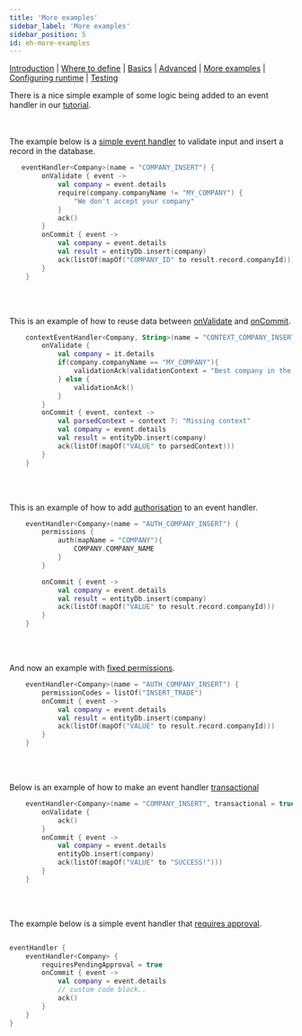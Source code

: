 ```yaml
---
title: 'More examples'
sidebar_label: 'More examples'
sidebar_position: 5
id: eh-more-examples
---
```


[Introduction](/creating-applications/defining-your-application/business-logic/event-handlers/event-handlers/)  | [Where to define](/creating-applications/defining-your-application/business-logic/event-handlers/event-handler-define/) | [Basics](/creating-applications/defining-your-application/business-logic/event-handlers/eh-technical-details/) |  [Advanced](/creating-applications/defining-your-application/business-logic/event-handlers/eh-advanced-technical-details/) | [More examples](/creating-applications/defining-your-application/business-logic/event-handlers/eh-more-examples/) | [Configuring runtime](/creating-applications/defining-your-application/business-logic/event-handlers/eh-configuring-runtime/) | [Testing](/creating-applications/defining-your-application/business-logic/event-handlers/eh-testing/)



There is a nice simple example of some logic being added to an event handler in our [tutorial](/tutorials/building-an-application/add-event-handler/).
&nbsp;  
&nbsp;  
&nbsp;  

The example below is a [simple event handler](/creating-applications/defining-your-application/business-logic/event-handlers/eh-technical-details/#onvalidate) 
to validate input and insert a record in the database.
```kotlin
   eventHandler<Company>(name = "COMPANY_INSERT") {
        onValidate { event ->
            val company = event.details
            require(company.companyName != "MY_COMPANY") {
                "We don't accept your company"
            }
            ack()
        }
        onCommit { event ->
            val company = event.details
            val result = entityDb.insert(company)
            ack(listOf(mapOf("COMPANY_ID" to result.record.companyId)))
        }
    }
```
&nbsp;  
&nbsp;  

This is an example of how to reuse data between 
[onValidate](/creating-applications/defining-your-application/business-logic/event-handlers/eh-technical-details/#onvalidate) 
and [onCommit](/creating-applications/defining-your-application/business-logic/event-handlers/eh-technical-details/#oncommit).
```kotlin
    contextEventHandler<Company, String>(name = "CONTEXT_COMPANY_INSERT") {
        onValidate {
            val company = it.details
            if(company.companyName == "MY_COMPANY"){
                validationAck(validationContext = "Best company in the world")
            } else {
                validationAck()
            }
        }
        onCommit { event, context ->
            val parsedContext = context ?: "Missing context"
            val company = event.details
            val result = entityDb.insert(company)
            ack(listOf(mapOf("VALUE" to parsedContext)))
        }
    }
```
&nbsp;  
&nbsp;  

This is an example of how to add [authorisation](/creating-applications/defining-your-application/business-logic/event-handlers/eh-technical-details/#permissions-and-permissioncodes)
to an event handler.
```kotlin
    eventHandler<Company>(name = "AUTH_COMPANY_INSERT") {
        permissions {
            auth(mapName = "COMPANY"){
                COMPANY.COMPANY_NAME
            }
        }

        onCommit { event ->
            val company = event.details
            val result = entityDb.insert(company)
            ack(listOf(mapOf("VALUE" to result.record.companyId)))
        }
    }
```
&nbsp;  
&nbsp;  

And now an example with [fixed permissions](/creating-applications/defining-your-application/business-logic/event-handlers/eh-technical-details/#permissions-and-permissioncodes).
```kotlin
    eventHandler<Company>(name = "AUTH_COMPANY_INSERT") {
        permissionCodes = listOf("INSERT_TRADE")
        onCommit { event ->
            val company = event.details
            val result = entityDb.insert(company)
            ack(listOf(mapOf("VALUE" to result.record.companyId)))
        }
    }
```
&nbsp;  
&nbsp;  

Below is an example of how to make an event handler [transactional](/creating-applications/defining-your-application/business-logic/event-handlers/eh-advanced-technical-details/#acid-guaranteed)
```kotlin
    eventHandler<Company>(name = "COMPANY_INSERT", transactional = true) {
        onValidate {
            ack()
        }
        onCommit { event ->
            val company = event.details
            entityDb.insert(company)
            ack(listOf(mapOf("VALUE" to "SUCCESS!")))
        }
    }
```
&nbsp;  
&nbsp;  

The example below is a simple event handler that [requires approval](/creating-applications/defining-your-application/business-logic/event-handlers/eh-advanced-technical-details/#pending-approvals).
```kotlin

eventHandler {
    eventHandler<Company> {
        requiresPendingApproval = true
        onCommit { event ->
            val company = event.details
            // custom code block..
            ack()
        }
    }
}
```
